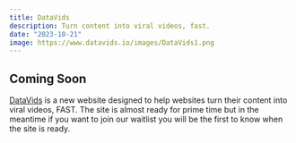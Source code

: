 ```yaml
---
title: DataVids
description: Turn content into viral videos, fast.
date: "2023-10-21"
image: https://www.datavids.io/images/DataVids1.png 
---
```


## Coming Soon 

[DataVids](https://www.datavids.io) is a new website designed to help websites turn their content into viral videos, FAST.
The site is almost ready for prime time but in the meantime if you want to join our waitlist you will be the first to know when the site is ready.